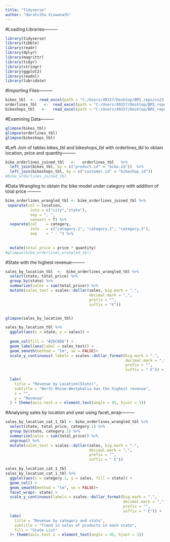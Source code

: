 ```yaml
---
title: "Tidyverse"
author: "Harshitha Viswanath"
---
```



#Loading Libraries---------
```r
library(tidyverse)
library(tibble)
library(readr)
library(dplyr)
library(magrittr)
library(tidyr)
library(stringr)
library(ggplot2)
library(readxl)
library(lubridate)
```
#Importing Files---------
```r
bikes_tbl  <-  read_excel(path = "C:/Users/49157/Desktop/BM1_repo/ss23-bdsb-HarshithaViswanath2608/assets/Tidyverse_data/bikes.xlsx")
orderlines_tbl   <-  read_excel(path = "C:/Users/49157/Desktop/BM1_repo/ss23-bdsb-HarshithaViswanath2608/assets/Tidyverse_data/orderlines.xlsx")
bikeshops_tbl   <-   read_excel(path = "C:/Users/49157/Desktop/BM1_repo/ss23-bdsb-HarshithaViswanath2608/assets/Tidyverse_data/bikeshops.xlsx")
```
#Examining Data---------
```r
glimpse(bikes_tbl)
glimpse(orderlines_tbl)
glimpse(bikeshops_tbl)

```
#Left Join of tables bikes_tbl and bikeshops_tbl with orderlines_tbl to obtain location, price and quantity---------
```r
bike_orderlines_joined_tbl   <-   orderlines_tbl   %>%
  left_join(bikes_tbl, by = c("product.id" = "bike.id"))  %>%
  left_join(bikeshops_tbl, by = c("customer.id" = "bikeshop.id"))
#bike_orderlines_joined_tbl
```
#Data Wrangling to obtain the bike model under category with addition of total price ---------
```r
bike_orderlines_wrangled_tbl <- bike_orderlines_joined_tbl %>% 
 separate(col = location,
           into = c("city","state"),
           sep = ", ",
           convert = T) %>%
  separate(col    = category,
           into   = c("category.1", "category.2", "category.3"),
           sep    = " - ") %>%
  
  
  mutate(total_price = price * quantity)
#glimpse(bike_orderlines_wrangled_tbl)

```
#State with the highest revenue---------
```r
sales_by_location_tbl  <-  bike_orderlines_wrangled_tbl %>%
  select(state, total_price) %>%
  group_by(state) %>%
  summarize(sales = sum(total_price)) %>%
  mutate(sales_text = scales::dollar(sales, big.mark = ".",
                                     decimal.mark = ",",
                                     prefix = "",
                                     suffix = "€"))


glimpse(sales_by_location_tbl)

sales_by_location_tbl %>%
  ggplot(aes(x = state, y = sales)) +
  
  geom_col(fill = "#2DC6D6") +
  geom_label(aes(label = sales_text)) +
  geom_smooth(method = "lm", se = FALSE)+
  scale_y_continuous( labels = scales::dollar_format(big.mark = ".",
                                                     decimal.mark = ",",
                                                     prefix = "",
                                                     suffix = " €")) +
  
  labs(
    title = "Revenue by Location(State)",
    subtitle = "North Rhine-Westphalia has the highest revenue",
    x = "",
    y = "Revenue"
  ) + theme(axis.text.x = element_text(angle = 45, hjust = 1))


```
#Analysing sales by location and year using facet_wrap---------
```r
sales_by_location_cat_1_tbl <- bike_orderlines_wrangled_tbl %>%
  select(state, total_price, category.1) %>%
  group_by(state, category.1) %>%
  summarise(sales = sum(total_price)) %>%
  ungroup() %>%
  mutate(sales_text = scales::dollar(sales, big.mark = ".", 
                                     decimal.mark = ",", 
                                     prefix = "", 
                                     suffix = " €"))

sales_by_location_cat_1_tbl
sales_by_location_cat_1_tbl %>%
  ggplot(aes(x = category.1, y = sales, fill = state)) +
  geom_col() +
  geom_smooth(method = "lm", se = FALSE)+
  facet_wrap(~ state) +
  scale_y_continuous(labels = scales::dollar_format(big.mark = ".", 
                                                    decimal.mark = ",", 
                                                    prefix = "", 
                                                    suffix = " €")) +
  labs(
    title = "Revenue by category and state",
    subtitle = "Trend in sales of products in each state",
    fill = "State List"
  )+ theme(axis.text.x = element_text(angle = 45, hjust = 1))
  
```
